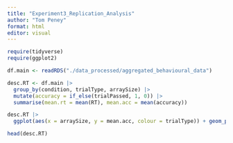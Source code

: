 ```yaml
---
title: "Experiment3_Replication_Analysis"
author: "Tom Peney"
format: html
editor: visual
---
```


```r
require(tidyverse)
require(ggplot2)

df.main <- readRDS("./data_processed/aggregated_behavioural_data")
```

```r
desc.RT <- df.main |> 
  group_by(condition, trialType, arraySize) |>
  mutate(accuracy = if_else(trialPassed, 1, 0)) |>
  summarise(mean.rt = mean(RT), mean.acc = mean(accuracy))
```

```r
desc.RT |>
  ggplot(aes(x = arraySize, y = mean.acc, colour = trialType)) + geom_point() + geom_line() + facet_grid(cols = vars(condition))

head(desc.RT)
```
